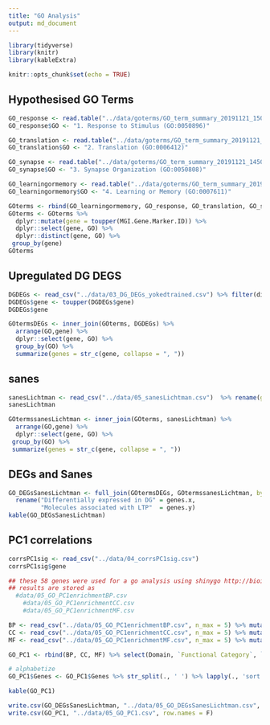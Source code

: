 ```yaml
---
title: "GO Analysis"
output: md_document
---
```


```r
library(tidyverse)
library(knitr)
library(kableExtra)

knitr::opts_chunk$set(echo = TRUE)
```


## Hypothesised GO Terms

```r
GO_response <- read.table("../data/goterms/GO_term_summary_20191121_150656.txt", sep = "\t", row.names = NULL,  fill=TRUE)
GO_response$GO <- "1. Response to Stimulus (GO:0050896)"

GO_translation <- read.table("../data/goterms/GO_term_summary_20191121_141252.txt", sep = "\t", row.names = NULL)
GO_translation$GO <- "2. Translation (GO:0006412)"

GO_synapse <- read.table("../data/goterms/GO_term_summary_20191121_145034.txt", sep = "\t", row.names = NULL)
GO_synapse$GO <- "3. Synapse Organization (GO:0050808)"

GO_learningormemory <- read.table("../data/goterms/GO_term_summary_20191121_142500.txt", sep = "\t", row.names = NULL)
GO_learningormemory$GO <- "4. Learning or Memory (GO:0007611)"

GOterms <- rbind(GO_learningormemory, GO_response, GO_translation, GO_synapse)
GOterms <- GOterms %>%
  dplyr::mutate(gene = toupper(MGI.Gene.Marker.ID)) %>% 
  dplyr::select(gene, GO) %>% 
  dplyr::distinct(gene, GO) %>% 
 group_by(gene) 
GOterms

```

## Upregulated DG DEGS


```r
DGDEGs <- read_csv("../data/03_DG_DEGs_yokedtrained.csv") %>% filter(direction == "trained")
DGDEGs$gene <- toupper(DGDEGs$gene)
DGDEGs$gene

GOtermsDEGs <- inner_join(GOterms, DGDEGs) %>%
  arrange(GO,gene) %>%
  dplyr::select(gene, GO) %>% 
  group_by(GO) %>%
  summarize(genes = str_c(gene, collapse = ", "))
```


## sanes

```r
sanesLichtman <- read_csv("../data/05_sanesLichtman.csv")  %>% rename(gene = genes)
sanesLichtman

GOtermssanesLichtman <- inner_join(GOterms, sanesLichtman) %>%
  arrange(GO,gene) %>%
  dplyr::select(gene, GO) %>% 
 group_by(GO) %>%
 summarize(genes = str_c(gene, collapse = ", "))

```

## DEGs and Sanes


```r
GO_DEGsSanesLichtman <- full_join(GOtermsDEGs, GOtermssanesLichtman, by = "GO") %>%
  rename("Differentially expressed in DG" = genes.x,
         "Molecules associated with LTP"  = genes.y)
kable(GO_DEGsSanesLichtman)
```


## PC1 correlations

```r
corrsPC1sig <- read_csv("../data/04_corrsPC1sig.csv")
corrsPC1sig$gene

## these 58 genes were used for a go analysis using shinygo http://bioinformatics.sdstate.edu/go/
## results are stored as 
  #data/05_GO_PC1enrichmentBP.csv
	#data/05_GO_PC1enrichmentCC.csv
	#data/05_GO_PC1enrichmentMF.csv

BP <- read_csv("../data/05_GO_PC1enrichmentBP.csv", n_max = 5) %>% mutate(Domain = "BP") 
CC <- read_csv("../data/05_GO_PC1enrichmentCC.csv", n_max = 5) %>% mutate(Domain = "CC") 
MF <- read_csv("../data/05_GO_PC1enrichmentMF.csv", n_max = 5) %>% mutate(Domain = "MF") 

GO_PC1 <- rbind(BP, CC, MF) %>% select(Domain, `Functional Category`, `Total genes`, `Genes in list`, Genes)

# alphabetize
GO_PC1$Genes <- GO_PC1$Genes %>% str_split(., ' ') %>% lapply(., 'sort') %>%  lapply(., 'paste', collapse=' ') %>% unlist(.)

kable(GO_PC1) 
```
```r
write.csv(GO_DEGsSanesLichtman, "../data/05_GO_DEGsSanesLichtman.csv", row.names = F)
write.csv(GO_PC1, "../data/05_GO_PC1.csv", row.names = F)
```